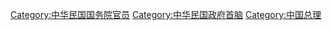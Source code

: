 {{Catmore}}

[[Category:中华民国国务院官员|Category:中华民国国务院官员]]
[[Category:中华民国政府首脑|Category:中华民国政府首脑]]
[[Category:中国总理|Category:中国总理]]